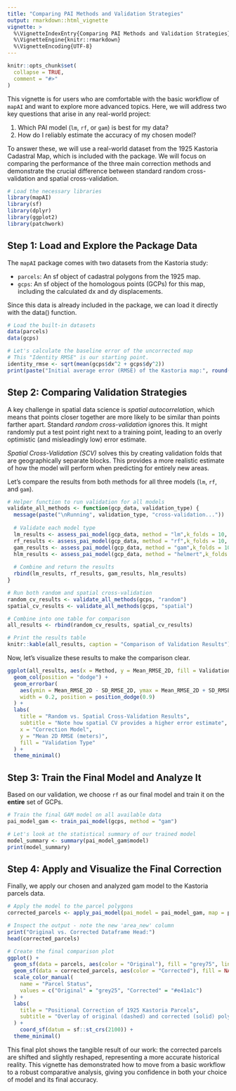 ```yaml
---
title: "Comparing PAI Methods and Validation Strategies"
output: rmarkdown::html_vignette
vignette: >
  %\VignetteIndexEntry{Comparing PAI Methods and Validation Strategies}
  %\VignetteEngine{knitr::rmarkdown}
  %\VignetteEncoding{UTF-8}
---
```


```r
knitr::opts_chunk$set(
  collapse = TRUE,
  comment = "#>"
)
```

This vignette is for users who are comfortable with the basic workflow of `mapAI` and want to explore more advanced topics. Here, we will address two key questions that arise in any real-world project:


1. Which PAI model (`lm`, `rf`, or `gam`) is best for my data?
2. How do I reliably estimate the accuracy of my chosen model?

To answer these, we will use a real-world dataset from the 1925 Kastoria Cadastral Map, which is included with the package. We will focus on comparing the performance of the three main correction methods and demonstrate the crucial difference between standard random cross-validation and spatial cross-validation.

```r
# Load the necessary libraries
library(mapAI)
library(sf)
library(dplyr)
library(ggplot2)
library(patchwork)
```

## Step 1: Load and Explore the Package Data

The `mapAI` package comes with two datasets from the Kastoria study:

* `parcels`: An sf object of cadastral polygons from the 1925 map.
* `gcps`: An sf object of the homologous points (GCPs) for this map, including the calculated dx and dy displacements.

Since this data is already included in the package, we can load it directly with the data() function.

```r
# Load the built-in datasets
data(parcels)
data(gcps)

# Let's calculate the baseline error of the uncorrected map
# This "Identity RMSE" is our starting point.
identity_rmse <- sqrt(mean(gcps$dx^2 + gcps$dy^2))
print(paste("Initial average error (RMSE) of the Kastoria map:", round(identity_rmse, 2), "meters"))

```


## Step 2: Comparing Validation Strategies

A key challenge in spatial data science is *spatial autocorrelation*, which means that points closer together are more likely to be similar than points farther apart. Standard *random cross-validation* ignores this. It might randomly put a test point right next to a training point, leading to an overly optimistic (and misleadingly low) error estimate.

*Spatial Cross-Validation (SCV)* solves this by creating validation folds that are geographically separate blocks. This provides a more realistic estimate of how the model will perform when predicting for entirely new areas.

Let's compare the results from both methods for all three models (`lm`, `rf`, and `gam`).

```r
# Helper function to run validation for all models
validate_all_methods <- function(gcp_data, validation_type) {
  message(paste("\nRunning", validation_type, "cross-validation..."))
  
  # Validate each model type
  lm_results <- assess_pai_model(gcp_data, method = "lm",k_folds = 10, seed = 1, validation_type = validation_type)
  rf_results <- assess_pai_model(gcp_data, method = "rf",k_folds = 10, seed = 1, validation_type = validation_type)
  gam_results <- assess_pai_model(gcp_data, method = "gam",k_folds = 10, seed = 1, validation_type = validation_type)
  hlm_results <- assess_pai_model(gcp_data, method = "helmert",k_folds = 10, seed = 1, validation_type = validation_type)
  
  # Combine and return the results
  rbind(lm_results, rf_results, gam_results, hlm_results)
}

# Run both random and spatial cross-validation
random_cv_results <- validate_all_methods(gcps, "random")
spatial_cv_results <- validate_all_methods(gcps, "spatial")

# Combine into one table for comparison
all_results <- rbind(random_cv_results, spatial_cv_results)

# Print the results table
knitr::kable(all_results, caption = "Comparison of Validation Results")
```

Now, let's visualize these results to make the comparison clear.

```r
ggplot(all_results, aes(x = Method, y = Mean_RMSE_2D, fill = ValidationType)) +
  geom_col(position = "dodge") +
  geom_errorbar(
    aes(ymin = Mean_RMSE_2D - SD_RMSE_2D, ymax = Mean_RMSE_2D + SD_RMSE_2D),
    width = 0.2, position = position_dodge(0.9)
  ) +
  labs(
    title = "Random vs. Spatial Cross-Validation Results",
    subtitle = "Note how spatial CV provides a higher error estimate",
    x = "Correction Model",
    y = "Mean 2D RMSE (meters)",
    fill = "Validation Type"
  ) +
  theme_minimal()
```

## Step 3: Train the Final Model and Analyze It

Based on our validation, we choose `rf` as our final model and train it on the **entire** set of GCPs.

```r

# Train the final GAM model on all available data
pai_model_gam <- train_pai_model(gcps, method = "gam")

# Let's look at the statistical summary of our trained model
model_summary <- summary(pai_model_gam$model)
print(model_summary)

```

## Step 4: Apply and Visualize the Final Correction

Finally, we apply our chosen and analyzed gam model to the Kastoria parcels data.

```r
# Apply the model to the parcel polygons
corrected_parcels <- apply_pai_model(pai_model = pai_model_gam, map = parcels)

# Inspect the output - note the new 'area_new' column
print("Original vs. Corrected Dataframe Head:")
head(corrected_parcels)

# Create the final comparison plot
ggplot() +
  geom_sf(data = parcels, aes(color = "Original"), fill = "grey75", linetype = "dashed") +
  geom_sf(data = corrected_parcels, aes(color = "Corrected"), fill = NA) +
  scale_color_manual(
    name = "Parcel Status",
    values = c("Original" = "grey25", "Corrected" = "#e41a1c")
  ) +
  labs(
    title = "Positional Correction of 1925 Kastoria Parcels",
    subtitle = "Overlay of original (dashed) and corrected (solid) polygons"
  ) +
    coord_sf(datum = sf::st_crs(2100)) +
  theme_minimal()
```

This final plot shows the tangible result of our work: the corrected parcels are shifted and slightly reshaped, representing a more accurate historical reality. This vignette has demonstrated how to move from a basic workflow to a robust comparative analysis, giving you confidence in both your choice of model and its final accuracy.


